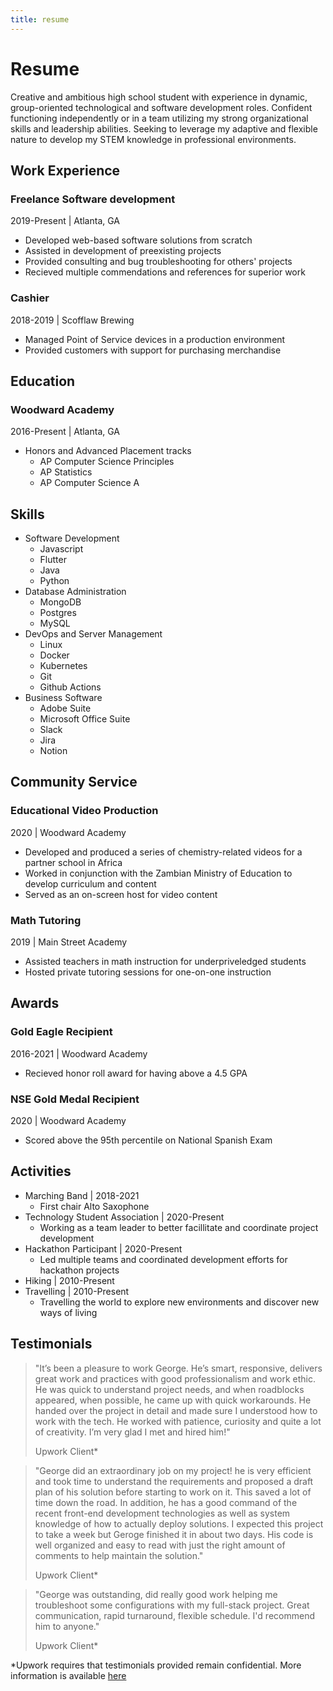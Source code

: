 ```yaml
---
title: resume
---
```

# Resume
Creative and ambitious high school student with experience in dynamic, group-oriented technological and software development roles.
Confident functioning independently or in a team utilizing my strong organizational skills and leadership abilities. 
Seeking to leverage my adaptive and flexible nature to develop my STEM knowledge in professional environments. 

## Work Experience

### Freelance Software development
2019-Present | Atlanta, GA
- Developed web-based software solutions from scratch
- Assisted in development of preexisting projects 
- Provided consulting and bug troubleshooting for others' projects
- Recieved multiple commendations and references for superior work 

### Cashier
2018-2019 | Scofflaw Brewing
- Managed Point of Service devices in a production environment
- Provided customers with support for purchasing merchandise

## Education

### Woodward Academy
2016-Present | Atlanta, GA
- Honors and Advanced Placement tracks
  - AP Computer Science Principles
  - AP Statistics
  - AP Computer Science A

## Skills

- Software Development
  - Javascript
  - Flutter
  - Java
  - Python
- Database Administration
  - MongoDB
  - Postgres
  - MySQL
- DevOps and Server Management
  - Linux
  - Docker
  - Kubernetes
  - Git
  - Github Actions
- Business Software
  - Adobe Suite
  - Microsoft Office Suite
  - Slack
  - Jira
  - Notion

## Community Service

### Educational Video Production
2020 | Woodward Academy
- Developed and produced a series of chemistry-related videos for a partner school in Africa
- Worked in conjunction with the Zambian Ministry of Education to develop curriculum and content
- Served as an on-screen host for video content

### Math Tutoring
2019 | Main Street Academy
- Assisted teachers in math instruction for underpriveledged students
- Hosted private tutoring sessions for one-on-one instruction

## Awards

### Gold Eagle Recipient
2016-2021 | Woodward Academy
- Recieved honor roll award for having above a 4.5 GPA

### NSE Gold Medal Recipient
2020 | Woodward Academy
- Scored above the 95th percentile on National Spanish Exam 

## Activities
- Marching Band | 2018-2021
    - First chair Alto Saxophone
- Technology Student Association | 2020-Present
    - Working as a team leader to better facillitate and coordinate project development 
- Hackathon Participant | 2020-Present
    - Led multiple teams and coordinated development efforts for hackathon projects
- Hiking | 2010-Present
- Travelling | 2010-Present
    - Travelling the world to explore new environments and discover new ways of living

## Testimonials
> "It’s been a pleasure to work George. He’s smart, responsive, delivers great work and practices with good professionalism and work ethic. He was quick to understand project needs, and when roadblocks appeared, when possible, he came up with quick workarounds. He handed over the project in detail and made sure I understood how to work with the tech. He worked with patience, curiosity and quite a lot of creativity. I’m very glad I met and hired him!"
> 
> Upwork Client*

> "George did an extraordinary job on my project! he is very efficient and took time to understand the requirements and proposed a draft plan of his solution before starting to work on it. This saved a lot of time down the road. In addition, he has a good command of the recent front-end development technologies as well as system knowledge of how to actually deploy solutions. I expected this project to take a week but Geroge finished it in about two days. His code is well organized and easy to read with just the right amount of comments to help maintain the solution."
>
> Upwork Client*

> "George was outstanding, did really good work helping me troubleshoot some configurations with my full-stack project. Great communication, rapid turnaround, flexible schedule. I'd recommend him to anyone."
>
> Upwork Client*

*Upwork requires that testimonials provided remain confidential. More information is available [here](https://www.upwork.com/freelancers/~01722f50762199c085)